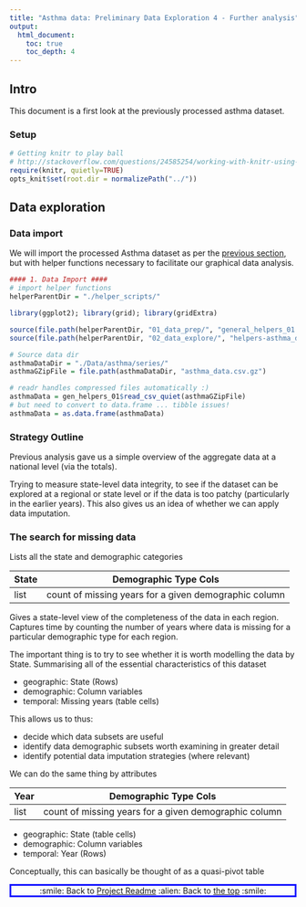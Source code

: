 ```yaml
---
title: "Asthma data: Preliminary Data Exploration 4 - Further analysis"
output:
  html_document:
    toc: true
    toc_depth: 4
---
```


## Intro

This document is a first look at the previously processed asthma dataset.

### Setup


```r
# Getting knitr to play ball
# http://stackoverflow.com/questions/24585254/working-with-knitr-using-subdirectories
require(knitr, quietly=TRUE)
opts_knit$set(root.dir = normalizePath("../"))
```


## Data exploration

### Data import

We will import the processed Asthma dataset as per the [previous section](https://github.com/drbulu/healthyAir_DSc_proj/blob/master/02_Exploratory_Analysis/asthma-prelim_data_exploration-02.Rmd), but with helper functions necessary to facilitate our graphical data analysis.

```r
#### 1. Data Import ####
# import helper functions
helperParentDir = "./helper_scripts/"

library(ggplot2); library(grid); library(gridExtra)

source(file.path(helperParentDir, "01_data_prep/", "general_helpers_01.R"))
source(file.path(helperParentDir, "02_data_explore/", "helpers-asthma_data_explore_plots_01.R"))

# Source data dir
asthmaDataDir = "./Data/asthma/series/"
asthmaGZipFile = file.path(asthmaDataDir, "asthma_data.csv.gz")

# readr handles compressed files automatically :)
asthmaData = gen_helpers_01$read_csv_quiet(asthmaGZipFile)
# but need to convert to data.frame ... tibble issues!
asthmaData = as.data.frame(asthmaData)
```

### Strategy Outline

Previous analysis gave us a simple overview of the aggregate data at a national level (via the totals).

Trying to measure state-level data integrity, to see if the dataset can be explored at a regional or state level or if the data is too patchy (particularly in the earlier years). This also gives us an idea of whether we can apply data imputation.

### The search for missing data

Lists all the state and demographic categories

| State | Demographic Type Cols                                 |
|-------|-------------------------------------------------------|
| list  | count of missing years for a given demographic column |

Gives a state-level view of the completeness of the data in each region. Captures time by counting the number of years where data is missing for a particular demographic type for each region.

The important thing is to try to see whether it is worth modelling the data by State. Summarising all of the essential characteristics of this dataset

* geographic: State (Rows)
* demographic: Column variables
* temporal: Missing years (table cells)

This allows us to thus:

* decide which data subsets are useful
* identify data demographic subsets worth examining in greater detail
* identify potential data imputation strategies (where relevant)

We can do the same thing by attributes

| Year  | Demographic Type Cols                                 |
|-------|-------------------------------------------------------|
| list  | count of missing years for a given demographic column |

* geographic: State (table cells)
* demographic: Column variables
* temporal: Year (Rows)

Conceptually, this can basically be thought of as a quasi-pivot table


<p style="text-align:center; border-style:solid;border-color:blue;">:smile: Back to [Project Readme](https://github.com/drbulu/healthyAir_DSc_proj/blob/master/README.md#2-exploratory-data-analysis) :alien: Back to [the top]() :smile:</p>